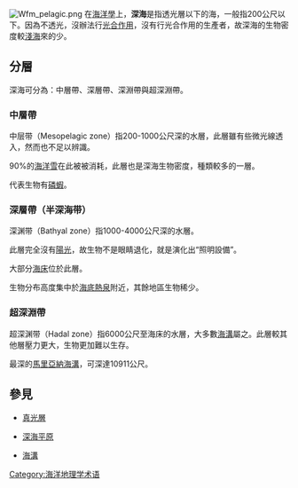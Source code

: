 [[File:Wfm_pelagic.png|thumb]]
在[[海洋學|海洋學]]上，'''深海'''是指透光層以下的海，一般指200公尺以下。因為不透光，沒辦法行[[光合作用|光合作用]]，沒有行光合作用的生產者，故深海的生物密度較[[真光層|淺海]]來的少。

==分層==
深海可分為：中層帶、深層帶、深淵帶與超深淵帶。

===中層帶===
中层带（Mesopelagic zone）指200-1000公尺深的水層，此層雖有些微光線透入，然而也不足以辨識。

90%的[[海洋雪|海洋雪]]在此被被消耗，此層也是深海生物密度，種類較多的一層。

代表生物有[[磷蝦|磷蝦]]。

===深層帶（半深海带）===
{{Main|半深海带}}
深渊带（Bathyal zone）指1000-4000公尺深的水層。

此層完全沒有[[陽光|陽光]]，故生物不是眼睛退化，就是演化出“照明設備”。

大部分[[海床|海床]]位於此層。

生物分布高度集中於[[海底熱泉|海底熱泉]]附近，其餘地區生物稀少。

===超深淵帶===
{{Main|超深淵帶}}

超深渊带（Hadal zone）指6000公尺至海床的水層，大多數[[海溝|海溝]]屬之。此層較其他層壓力更大，生物更加難以生存。

最深的[[馬里亞納海溝|馬里亞納海溝]]，可深達10911公尺。

==參見==
* [[真光層|真光層]]

* [[深海平原|深海平原]]

* [[海溝|海溝]]
{{Authority control}}
[[Category:海洋地理学术语|Category:海洋地理学术语]]